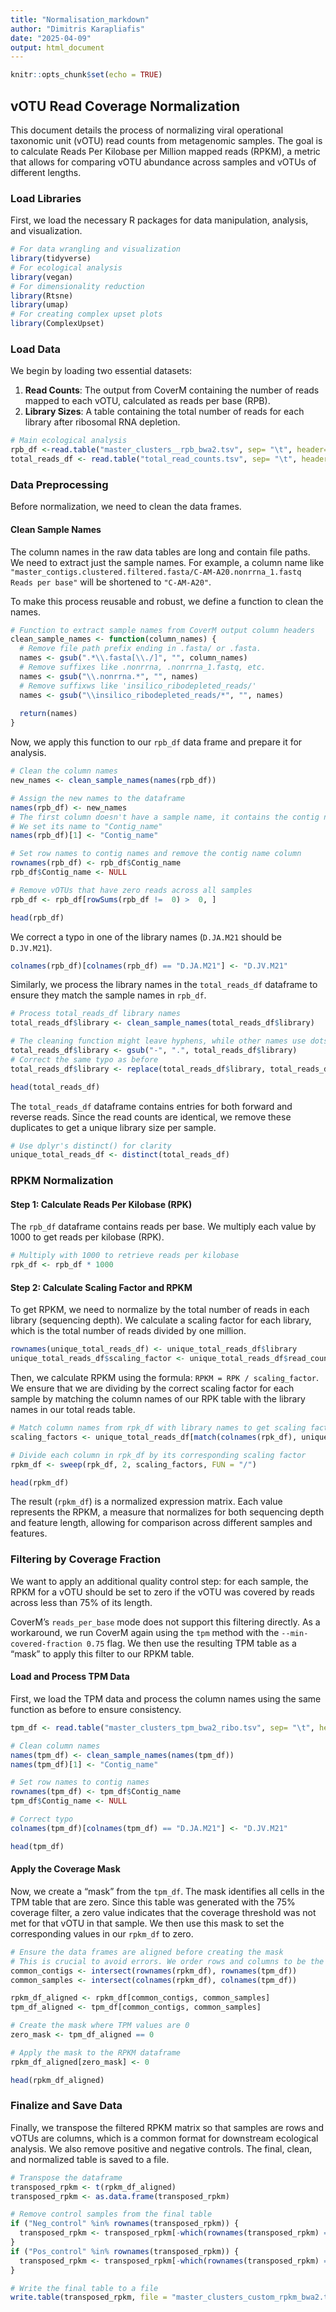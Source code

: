 ```yaml
---
title: "Normalisation_markdown"
author: "Dimitris Karapliafis"
date: "2025-04-09"
output: html_document
---
```


```r
knitr::opts_chunk$set(echo = TRUE)
```

## vOTU Read Coverage Normalization

This document details the process of normalizing viral operational taxonomic unit (vOTU) read counts from metagenomic samples. The goal is to calculate Reads Per Kilobase per Million mapped reads (RPKM), a metric that allows for comparing vOTU abundance across samples and vOTUs of different lengths.

### Load Libraries

First, we load the necessary R packages for data manipulation, analysis, and visualization.

```r
# For data wrangling and visualization
library(tidyverse)
# For ecological analysis
library(vegan)
# For dimensionality reduction
library(Rtsne)
library(umap)
# For creating complex upset plots
library(ComplexUpset)
```

### Load Data

We begin by loading two essential datasets:

1.  **Read Counts**: The output from CoverM containing the number of reads mapped to each vOTU, calculated as reads per base (RPB).
2.  **Library Sizes**: A table containing the total number of reads for each library after ribosomal RNA depletion.

```r
# Main ecological analysis
rpb_df <-read.table("master_clusters__rpb_bwa2.tsv", sep= "\t", header=TRUE)
total_reads_df <- read.table("total_read_counts.tsv", sep= "\t", header=TRUE)
```

### Data Preprocessing

Before normalization, we need to clean the data frames.

#### Clean Sample Names

The column names in the raw data tables are long and contain file paths. We need to extract just the sample names. For example, a column name like `"master_contigs.clustered.filtered.fasta/C-AM-A20.nonrrna_1.fastq Reads per base"` will be shortened to `"C-AM-A20"`.

To make this process reusable and robust, we define a function to clean the names.

```r
# Function to extract sample names from CoverM output column headers
clean_sample_names <- function(column_names) {
  # Remove file path prefix ending in .fasta/ or .fasta.
  names <- gsub(".*\\.fasta[\\./]", "", column_names)
  # Remove suffixes like .nonrrna, .nonrrna_1.fastq, etc.
  names <- gsub("\\.nonrrna.*", "", names)
  # Remove suffixws like 'insilico_ribodepleted_reads/'
  names <- gsub("\\insilico_ribodepleted_reads/*", "", names)
  
  return(names)
}
```

Now, we apply this function to our `rpb_df` data frame and prepare it for analysis.

```r
# Clean the column names
new_names <- clean_sample_names(names(rpb_df))

# Assign the new names to the dataframe
names(rpb_df) <- new_names
# The first column doesn't have a sample name, it contains the contig names.
# We set its name to "Contig_name"
names(rpb_df)[1] <- "Contig_name"

# Set row names to contig names and remove the contig name column
rownames(rpb_df) <- rpb_df$Contig_name
rpb_df$Contig_name <- NULL

# Remove vOTUs that have zero reads across all samples
rpb_df <- rpb_df[rowSums(rpb_df !=  0) >  0, ]

head(rpb_df)
```

We correct a typo in one of the library names (`D.JA.M21` should be `D.JV.M21`).

```r
colnames(rpb_df)[colnames(rpb_df) == "D.JA.M21"] <- "D.JV.M21"
```

Similarly, we process the library names in the `total_reads_df` dataframe to ensure they match the sample names in `rpb_df`.

```r
# Process total_reads_df library names
total_reads_df$library <- clean_sample_names(total_reads_df$library)

# The cleaning function might leave hyphens, while other names use dots. We standardize to dots.
total_reads_df$library <- gsub("-", ".", total_reads_df$library)
# Correct the same typo as before
total_reads_df$library <- replace(total_reads_df$library, total_reads_df$library == "D.JA.M21", "D.JV.M21")

head(total_reads_df)
```

The `total_reads_df` dataframe contains entries for both forward and reverse reads. Since the read counts are identical, we remove these duplicates to get a unique library size per sample.

```r
# Use dplyr's distinct() for clarity
unique_total_reads_df <- distinct(total_reads_df)
```

### RPKM Normalization

#### Step 1: Calculate Reads Per Kilobase (RPK)

The `rpb_df` dataframe contains reads per base. We multiply each value by 1000 to get reads per kilobase (RPK).

```r
# Multiply with 1000 to retrieve reads per kilobase
rpk_df <- rpb_df * 1000
```

#### Step 2: Calculate Scaling Factor and RPKM

To get RPKM, we need to normalize by the total number of reads in each library (sequencing depth). We calculate a scaling factor for each library, which is the total number of reads divided by one million.

```r
rownames(unique_total_reads_df) <- unique_total_reads_df$library
unique_total_reads_df$scaling_factor <- unique_total_reads_df$read_counts / 1000000
```

Then, we calculate RPKM using the formula: `RPKM = RPK / scaling_factor`. We ensure that we are dividing by the correct scaling factor for each sample by matching the column names of our RPK table with the library names in our total reads table.

```r
# Match column names from rpk_df with library names to get scaling factors in the correct order
scaling_factors <- unique_total_reads_df[match(colnames(rpk_df), unique_total_reads_df$library), "scaling_factor"]

# Divide each column in rpk_df by its corresponding scaling factor
rpkm_df <- sweep(rpk_df, 2, scaling_factors, FUN = "/")

head(rpkm_df)
```

The result (`rpkm_df`) is a normalized expression matrix. Each value represents the RPKM, a measure that normalizes for both sequencing depth and feature length, allowing for comparison across different samples and features.

### Filtering by Coverage Fraction

We want to apply an additional quality control step: for each sample, the RPKM for a vOTU should be set to zero if the vOTU was covered by reads across less than 75% of its length.

CoverM's `reads_per_base` mode does not support this filtering directly. As a workaround, we run CoverM again using the `tpm` method with the `--min-covered-fraction 0.75` flag. We then use the resulting TPM table as a "mask" to apply this filter to our RPKM table.

#### Load and Process TPM Data

First, we load the TPM data and process the column names using the same function as before to ensure consistency.

```r
tpm_df <- read.table("master_clusters_tpm_bwa2_ribo.tsv", sep= "\t", header=TRUE)

# Clean column names
names(tpm_df) <- clean_sample_names(names(tpm_df))
names(tpm_df)[1] <- "Contig_name"

# Set row names to contig names
rownames(tpm_df) <- tpm_df$Contig_name
tpm_df$Contig_name <- NULL

# Correct typo
colnames(tpm_df)[colnames(tpm_df) == "D.JA.M21"] <- "D.JV.M21"

head(tpm_df)
```

#### Apply the Coverage Mask

Now, we create a "mask" from the `tpm_df`. The mask identifies all cells in the TPM table that are zero. Since this table was generated with the 75% coverage filter, a zero value indicates that the coverage threshold was not met for that vOTU in that sample. We then use this mask to set the corresponding values in our `rpkm_df` to zero.

```r
# Ensure the data frames are aligned before creating the mask
# This is crucial to avoid errors. We order rows and columns to be the same in both dataframes.
common_contigs <- intersect(rownames(rpkm_df), rownames(tpm_df))
common_samples <- intersect(colnames(rpkm_df), colnames(tpm_df))

rpkm_df_aligned <- rpkm_df[common_contigs, common_samples]
tpm_df_aligned <- tpm_df[common_contigs, common_samples]

# Create the mask where TPM values are 0
zero_mask <- tpm_df_aligned == 0

# Apply the mask to the RPKM dataframe
rpkm_df_aligned[zero_mask] <- 0

head(rpkm_df_aligned)
```

### Finalize and Save Data

Finally, we transpose the filtered RPKM matrix so that samples are rows and vOTUs are columns, which is a common format for downstream ecological analysis. We also remove positive and negative controls. The final, clean, and normalized table is saved to a file.

```r
# Transpose the dataframe
transposed_rpkm <- t(rpkm_df_aligned)
transposed_rpkm <- as.data.frame(transposed_rpkm)

# Remove control samples from the final table
if ("Neg_control" %in% rownames(transposed_rpkm)) {
  transposed_rpkm <- transposed_rpkm[-which(rownames(transposed_rpkm) == "Neg_control"),]
}
if ("Pos_control" %in% rownames(transposed_rpkm)) {
  transposed_rpkm <- transposed_rpkm[-which(rownames(transposed_rpkm) == "Pos_control"),]
}

# Write the final table to a file
write.table(transposed_rpkm, file = "master_clusters_custom_rpkm_bwa2.tsv", col.names = NA, quote = FALSE, sep = "\t")
```
